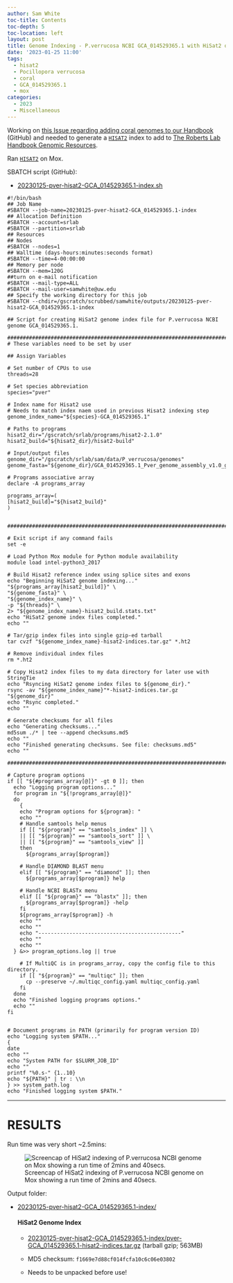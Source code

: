 ```yaml
---
author: Sam White
toc-title: Contents
toc-depth: 5
toc-location: left
layout: post
title: Genome Indexing - P.verrucosa NCBI GCA_014529365.1 with HiSat2 on Mox
date: '2023-01-25 11:00'
tags: 
  - hisat2
  - Pocillopora verrucosa
  - coral
  - GCA_014529365.1
  - mox
categories: 
  - 2023
  - Miscellaneous
---
```

Working on [this Issue regarding adding coral genomes to our Handbook](https://github.com/RobertsLab/resources/issues/1571) (GitHub) and needed to generate a [`HISAT2`](https://daehwankimlab.github.io/hisat2/) index to add to [The Roberts Lab Handbook Genomic Resources](https://robertslab.github.io/resources/Genomic-Resources/).

Ran [`HISAT2`](https://daehwankimlab.github.io/hisat2/) on Mox.

SBATCH script (GitHub):

- [20230125-pver-hisat2-GCA_014529365.1-index.sh](https://github.com/RobertsLab/sams-notebook/blob/master/sbatch_scripts/20230125-pver-hisat2-GCA_014529365.1-index.sh)


```shell
#!/bin/bash
## Job Name
#SBATCH --job-name=20230125-pver-hisat2-GCA_014529365.1-index
## Allocation Definition
#SBATCH --account=srlab
#SBATCH --partition=srlab
## Resources
## Nodes
#SBATCH --nodes=1
## Walltime (days-hours:minutes:seconds format)
#SBATCH --time=4-00:00:00
## Memory per node
#SBATCH --mem=120G
##turn on e-mail notification
#SBATCH --mail-type=ALL
#SBATCH --mail-user=samwhite@uw.edu
## Specify the working directory for this job
#SBATCH --chdir=/gscratch/scrubbed/samwhite/outputs/20230125-pver-hisat2-GCA_014529365.1-index

## Script for creating HiSat2 genome index file for P.verrucosa NCBI genome GCA_014529365.1.

###################################################################################
# These variables need to be set by user

## Assign Variables

# Set number of CPUs to use
threads=28

# Set species abbreviation
species="pver"

# Index name for Hisat2 use
# Needs to match index naem used in previous Hisat2 indexing step
genome_index_name="${species}-GCA_014529365.1"

# Paths to programs
hisat2_dir="/gscratch/srlab/programs/hisat2-2.1.0"
hisat2_build="${hisat2_dir}/hisat2-build"

# Input/output files
genome_dir="/gscratch/srlab/sam/data/P_verrucosa/genomes"
genome_fasta="${genome_dir}/GCA_014529365.1_Pver_genome_assembly_v1.0_genomic.fna"

# Programs associative array
declare -A programs_array

programs_array=(
[hisat2_build]="${hisat2_build}"
)


###################################################################################################

# Exit script if any command fails
set -e

# Load Python Mox module for Python module availability
module load intel-python3_2017

# Build Hisat2 reference index using splice sites and exons
echo "Beginning HiSat2 genome indexing..."
"${programs_array[hisat2_build]}" \
"${genome_fasta}" \
"${genome_index_name}" \
-p "${threads}" \
2> "${genome_index_name}-hisat2_build.stats.txt"
echo "HiSat2 genome index files completed."
echo ""

# Tar/gzip index files into single gzip-ed tarball
tar cvzf "${genome_index_name}-hisat2-indices.tar.gz" *.ht2

# Remove individual index files
rm *.ht2

# Copy Hisat2 index files to my data directory for later use with StringTie
echo "Rsyncing HiSat2 genome index files to ${genome_dir}."
rsync -av "${genome_index_name}"*-hisat2-indices.tar.gz "${genome_dir}"
echo "Rsync completed."
echo ""

# Generate checksums for all files
echo "Generating checksums..."
md5sum ./* | tee --append checksums.md5
echo ""
echo "Finished generating checksums. See file: checksums.md5"
echo ""

#######################################################################################################

# Capture program options
if [[ "${#programs_array[@]}" -gt 0 ]]; then
  echo "Logging program options..."
  for program in "${!programs_array[@]}"
  do
    {
    echo "Program options for ${program}: "
    echo ""
    # Handle samtools help menus
    if [[ "${program}" == "samtools_index" ]] \
    || [[ "${program}" == "samtools_sort" ]] \
    || [[ "${program}" == "samtools_view" ]]
    then
      ${programs_array[$program]}

    # Handle DIAMOND BLAST menu
    elif [[ "${program}" == "diamond" ]]; then
      ${programs_array[$program]} help

    # Handle NCBI BLASTx menu
    elif [[ "${program}" == "blastx" ]]; then
      ${programs_array[$program]} -help
    fi
    ${programs_array[$program]} -h
    echo ""
    echo ""
    echo "----------------------------------------------"
    echo ""
    echo ""
  } &>> program_options.log || true

    # If MultiQC is in programs_array, copy the config file to this directory.
    if [[ "${program}" == "multiqc" ]]; then
      cp --preserve ~/.multiqc_config.yaml multiqc_config.yaml
    fi
  done
  echo "Finished logging programs options."
  echo ""
fi


# Document programs in PATH (primarily for program version ID)
echo "Logging system $PATH..."
{
date
echo ""
echo "System PATH for $SLURM_JOB_ID"
echo ""
printf "%0.s-" {1..10}
echo "${PATH}" | tr : \\n
} >> system_path.log
echo "Finished logging system $PATH."
```


---

# RESULTS

Run time was very short ~2.5mins:

![Screencap of HiSat2 indexing of P.verrucosa NCBI genome on Mox showing a run time of 2mins and 40secs.](https://github.com/RobertsLab/sams-notebook/blob/master/images/screencaps/20230125-pver-hisat2-GCA_006542545.1-index.png?raw=true)

Output folder:

- [20230125-pver-hisat2-GCA_014529365.1-index/](https://gannet.fish.washington.edu/Atumefaciens/20230125-pver-hisat2-GCA_014529365.1-index/)

  #### HiSat2 Genome Index

    - [20230125-pver-hisat2-GCA_014529365.1-index/pver-GCA_014529365.1-hisat2-indices.tar.gz](https://gannet.fish.washington.edu/Atumefaciens/20230125-pver-hisat2-GCA_014529365.1-index/pver-GCA_014529365.1-hisat2-indices.tar.gz) (tarball gzip; 563MB)

    - MD5 checksum: `f1669e7d88cf014fcfa10c6c06e03802`

    - Needs to be unpacked before use!
